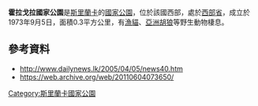 {{coords|7|08|22|N|80|05|08|E|display=title}}

'''霍拉戈拉國家公園'''是[[斯里蘭卡|斯里蘭卡]]的[[國家公園|國家公園]]，位於該國西部，處於[[西部省_(斯里蘭卡)|西部省]]，成立於1973年9月5日，面積0.3平方公里，有[[漁貓|漁貓]]、[[亞洲胡狼|亞洲胡狼]]等野生動物棲息。

==參考資料==
* http://www.dailynews.lk/2005/04/05/news40.htm
* https://web.archive.org/web/20110604073650/

{{SriLanka-geo-stub}}
[[Category:斯里蘭卡國家公園|Category:斯里蘭卡國家公園]]